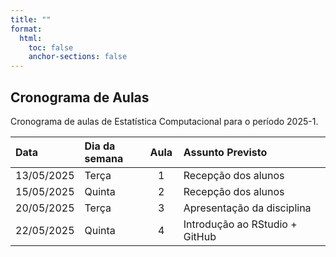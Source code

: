 ```yaml
---
title: ""
format:
  html:
    toc: false
    anchor-sections: false
---
```


## Cronograma de Aulas

Cronograma de aulas de Estatística Computacional para o período 2025-1.


| Data       | Dia da semana | Aula   | Assunto Previsto                 |
|:-----------|:--------------|:------:|:---------------------------------|
| 13/05/2025 | Terça         | 1      | Recepção dos alunos              |
| 15/05/2025 | Quinta        | 2      | Recepção dos alunos              |
| 20/05/2025 | Terça         | 3      | Apresentação da disciplina       |
| 22/05/2025 | Quinta        | 4      | Introdução ao RStudio + GitHub   |

